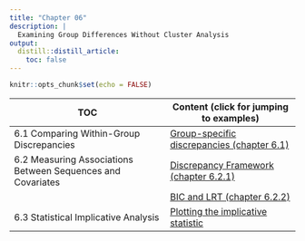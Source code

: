 ```yaml
---
title: "Chapter 06"
description: |
  Examining Group Differences Without Cluster Analysis
output:
  distill::distill_article:
    toc: false
---
```


```r
knitr::opts_chunk$set(echo = FALSE)

```

| TOC                      | Content (click for jumping to examples)  |
|-------------------------------------|-------------------------------|
| 6.1  Comparing Within-Group Discrepancies | [Group-specific discrepancies (chapter 6.1)](rChapter6-1.html) |
| 6.2 Measuring Associations Between Sequences and Covariates   | [Discrepancy Framework (chapter 6.2.1)](rChapter6-2-1.html)  |  
|                                                               | [BIC and LRT (chapter 6.2.2)](rChapter6-2-2.html)  |
| 6.3 Statistical Implicative Analysis | [Plotting the implicative statistic](rChapter6-3.html)    | 


 

